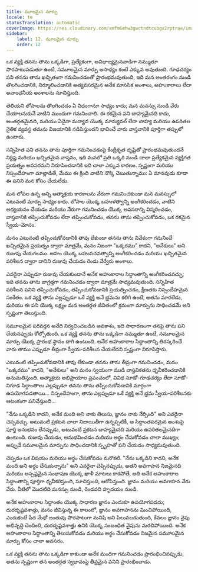 ```yaml
---
title: మూలమైన మార్పు
locale: te
statusTranslation: automatic
coverImage: https://res.cloudinary.com/xmfm6mhw3gwctndtcubgx2rptnae/image/upload/v1740468922/small_cover_tratado_de_psicologia_revolucionaria_a4c0dca4e0.webp
sidebar:
    label: 12. మూలమైన మార్పు
    order: 12
---
```

ఒక వ్యక్తి తనను తాను ఒక్కడిగా, ప్రత్యేకంగా, అవిభాజ్యమైనవాడిగా నమ్ముతూ పొరపాటుపడుతూ ఉంటే, సమూలమైన మార్పు అసాధ్యం కంటే ఎక్కువ అవుతుంది. గూఢచర్యం పని తనను తాను ఖచ్చితంగా గమనించడంతో ప్రారంభమవుతుంది, ఇది మన అంతరంగం నుండి తొలగించడానికి, నిర్మూలించడానికి అత్యవసరమైన అనేక మానసిక అంశాలు, అహంకారాలు లేదా అవాంఛనీయ అంశాలను సూచిస్తుంది.

తెలియని లోపాలను తొలగించడం ఏ విధంగానూ సాధ్యం కాదు; మన మనస్సు నుండి వేరు చేయాలనుకునే వాటిని ముందుగా గమనించాలి. ఈ రకమైన పని బాహ్యమైనది కాదు, అంతర్గతమైనది, మరియు ఏదైనా మర్యాద యొక్క మాన్యువల్ లేదా బాహ్య మరియు ఉపరితల నైతిక వ్యవస్థ తమను విజయానికి నడిపిస్తుందని భావించే వారు వాస్తవానికి పూర్తిగా తప్పులో ఉంటారు.

సన్నిహిత పని తనను తాను పూర్తిగా గమనించడంపై కేంద్రీకృత దృష్టితో ప్రారంభమవుతుందనే నిర్దిష్ట మరియు ఖచ్చితమైన వాస్తవం, ఇది మనలో ప్రతి ఒక్కరి నుండి చాలా ప్రత్యేకమైన వ్యక్తిగత ప్రయత్నం అవసరమని నిరూపించడానికి ఇది చాలా ఎక్కువ కారణం. స్పష్టంగా మరియు నిస్సందేహంగా మాట్లాడితే, మేము ఈ క్రింది వాటిని నొక్కి చెబుతున్నాము: ఏ మానవుడు కూడా ఈ పనిని మన కోసం చేయలేడు.

మన లోపల ఉన్న అన్ని ఆత్మాశ్రయ కారకాలను నేరుగా గమనించకుండా మన మనస్సులో ఎటువంటి మార్పు సాధ్యం కాదు. లోపాల యొక్క బహుళత్వాన్ని అంగీకరించడం, వాటిని అధ్యయనం చేయడం మరియు నేరుగా గమనించడం యొక్క అవసరాన్ని విస్మరించడం, వాస్తవానికి తప్పించుకోవడం లేదా తప్పించుకోవడం, తనను తాను తప్పించుకోవడం, ఒక రకమైన స్వీయ-మోసం.

మనం ఎటువంటి తప్పించుకోవడానికి తావు లేకుండా తనను తాను వివేకంగా గమనించే ఖచ్చితమైన ప్రయత్నం ద్వారా మాత్రమే, మనం నిజంగా "ఒక్కరము" కాదని, "అనేకులు" అని రుజువు చేయగలము. అహం యొక్క బహువచనత్వాన్ని అంగీకరించడం మరియు ఖచ్చితమైన పరిశీలన ద్వారా దానిని రుజువు చేయడం రెండు వేర్వేరు అంశాలు.

ఎవరైనా ఎప్పుడూ రుజువు చేయకుండానే అనేక అహంకారాల సిద్ధాంతాన్ని అంగీకరించవచ్చు; ఇది తనను తాను జాగ్రత్తగా గమనించడం ద్వారా మాత్రమే సాధ్యమవుతుంది. సన్నిహిత పరిశీలన పనిని తప్పించుకోవడం, తప్పించుకోవడానికి ప్రయత్నించడం, క్షీణతకు నిస్సందేహమైన సంకేతం. ఒక వ్యక్తి తాను ఎల్లప్పుడూ ఒకే వ్యక్తి అనే భ్రమను కలిగి ఉంటే, అతను మారలేడు, మరియు ఈ పని యొక్క లక్ష్యం మన అంతర్గత జీవితంలో క్రమంగా మార్పును సాధించడమే అని స్పష్టంగా తెలుస్తుంది.

సమూలమైన పరివర్తన అనేది నిర్వచించబడిన అవకాశం, ఇది సాధారణంగా తనపై తాను పని చేయనప్పుడు కోల్పోతుంది. ఒక వ్యక్తి తనను తాను ఒక్కడిగా నమ్ముతూ ఉంటే, సమూలమైన మార్పు యొక్క ప్రారంభ స్థానం దాగి ఉంటుంది. అనేక అహంకారాల సిద్ధాంతాన్ని తిరస్కరించే వారు తాము ఎప్పుడూ తీవ్రంగా స్వీయ-పరిశీలన చేయలేదని స్పష్టంగా నిరూపిస్తారు.

ఎటువంటి తప్పించుకోవడానికి తావు లేకుండా తనను తాను తీవ్రంగా గమనించడం, మనం "ఒక్కరము" కాదని, "అనేకులు" అని మనం స్వయంగా ముడి వాస్తవికతను ధృవీకరించడానికి అనుమతిస్తుంది. ఆత్మాశ్రయ అభిప్రాయాల ప్రపంచంలో, వివిధ సూడో-గూఢచర్యం లేదా సూడో-నిగూఢ సిద్ధాంతాలు ఎల్లప్పుడూ తనను తాను తప్పించుకోవడానికి మార్గంగా ఉపయోగపడతాయి... నిస్సందేహంగా, తాను ఎల్లప్పుడూ ఒకే వ్యక్తి అనే భ్రమ స్వీయ-పరిశీలనకు ఆటంకంగా పనిచేస్తుంది...

"నేను ఒక్కడిని కాదని, అనేక మంది అని నాకు తెలుసు, జ్ఞానం నాకు నేర్పింది" అని ఎవరైనా చెప్పవచ్చు. అటువంటి ప్రకటన చాలా నిజాయితీగా ఉన్నప్పటికీ, ఆ సిద్ధాంతపరమైన అంశంపై పూర్తి అనుభవం లేనప్పుడు, అటువంటి ప్రకటన బాహ్యమైనది మరియు ఉపరితలమైనదిగా ఉంటుంది. రుజువు చేయడం, అనుభవించడం మరియు అర్థం చేసుకోవడం చాలా ముఖ్యం; అప్పుడే సమూలమైన మార్పును సాధించడానికి స్పృహతో పని చేయడం సాధ్యమవుతుంది.

చెప్పడం ఒక విషయం మరియు అర్థం చేసుకోవడం మరొకటి. "నేను ఒక్కడిని కాదని, అనేక మంది అని అర్థం చేసుకున్నాను" అని ఎవరైనా చెప్పినప్పుడు, అతని అవగాహన నిజమైనది మరియు అస్పష్టమైన సంభాషణ యొక్క ఖాళీ మాటలు కాకపోతే, అది అనేక అహంకారాల సిద్ధాంతాన్ని పూర్తిగా ధృవీకరిస్తుంది, సూచిస్తుంది, ఆరోపిస్తుంది. జ్ఞానం మరియు అవగాహన వేరు వేరు. వీటిలో మొదటిది మనస్సు నుండి, రెండవది హృదయం నుండి.

అనేక అహంకారాల సిద్ధాంతం యొక్క సాధారణ జ్ఞానం ఎందుకూ ఉపయోగపడదు; దురదృష్టవశాత్తు, మనం జీవిస్తున్న ఈ కాలంలో, జ్ఞానం అవగాహనను మించిపోయింది, ఎందుకంటే పేద మేధో జంతువు పొరపాటుగా మనిషి అని పిలువబడుతుంది, కేవలం జ్ఞానం వైపు అభివృద్ధి చెందింది, దురదృష్టవశాత్తు ఉనికి యొక్క సంబంధిత వైపును మరచిపోయింది. అనేక అహంకారాల సిద్ధాంతాన్ని తెలుసుకోవడం మరియు అర్థం చేసుకోవడం నిజమైన సమూలమైన మార్పు కోసం చాలా అవసరం.

ఒక వ్యక్తి తనను తాను ఒక్కడిగా కాకుండా అనేక మందిగా గమనించడం ప్రారంభించినప్పుడు, అతను స్పష్టంగా తన అంతర్గత స్వభావంపై తీవ్రమైన పనిని ప్రారంభించాడు.

